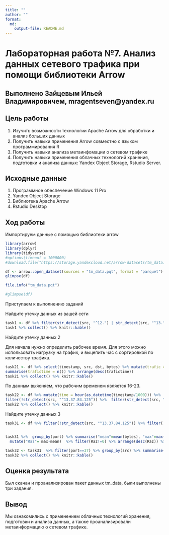 ```yaml
---
title: ""
author: ""
format: 
  md:
    output-file: README.md
---
```


# Лабораторная работа №7. Анализ данных сетевого трафика при помощи библиотеки Arrow

## Выполнено Зайцевым Ильей Владимировичем, mragentseven@yandex.ru

## Цель работы

1. Изучить возможности технологии Apache Arrow для обработки и анализ больших
данных
2. Получить навыки применения Arrow совместно с языком программирования R
3. Получить навыки анализа метаинфомации о сетевом трафике
4. Получить навыки применения облачных технологий хранения, подготовки и
анализа данных: Yandex Object Storage, Rstudio Server.

## Исходные данные 
1. Программное обеспечение Windows 11 Pro
2. Yandex Object Storage
3. Библиотека Apache Arrow
4. Rstudio Desktop

## Ход работы

Импортируем данные с помощью библиотеки arrow

```r
library(arrow)
library(dplyr)
library(tidyverse)
#options(timeout = 1000000)
#download.file("https://storage.yandexcloud.net/arrow-datasets/tm_data.pqt",destfile = "tm_data.pqt")

df <- arrow::open_dataset(sources = "tm_data.pqt", format = "parquet")
glimpse(df)
```
```r
file.info("tm_data.pqt")

#glimpse(df)
```

Приступаем к выполнению заданий

Найдите утечку данных из вашей сети
    
```r
task1 <- df %>% filter(str_detect(src, "^12.") | str_detect(src, "^13.") | str_detect(src, "^14."))  %>% filter(!str_detect(dst, "^12.") & !str_detect(dst, "^13.") & !str_detect(dst, "^14."))  %>% group_by(src) %>% summarise("sum" = sum(bytes)) %>% arrange(desc(sum)) %>% head(1) %>% select(src) 
task1 %>% collect() %>% knitr::kable()
```
    
Найдите утечку данных 2
    
Для начала нужно определить рабочее время. Для этого можно использовать нагрузку на трафик, и выцепить час с сортировкой по количеству трафика.
    
```r
task21 <- df %>% select(timestamp, src, dst, bytes) %>% mutate(trafic = (str_detect(src, "^((12|13|14)\\.)") & !str_detect(dst, "^((12|13|14)\\.)")),time = hour(as_datetime(timestamp/1000))) %>% filter(trafic == TRUE, time >= 0 & time <= 24) %>% group_by(time) %>%
summarise(trafictime = n()) %>% arrange(desc(trafictime))
task21 %>% collect() %>% knitr::kable()
```
    
По данным выясняем, что рабочим временем является 16-23. 
    
```r
task22 <- df %>% mutate(time = hour(as_datetime(timestamp/1000))) %>% 
filter(!str_detect(src, "^13.37.84.125")) %>%  filter(str_detect(src, "^12.") | str_detect(src, "^13.") | str_detect(src, "^14."))  %>% filter(!str_detect(dst, "^12.") | !str_detect(dst, "^13.") | !str_detect(dst, "^14."))  %>% filter(time >= 1 & time <= 15) %>%  group_by(src) %>% summarise("sum" = sum(bytes)) %>% arrange(desc(sum)) %>% head(1) %>% select(src) 
task22 %>% collect() %>% knitr::kable()
```
    
Найдите утечку данных 3
    
```r
task31 <- df %>% filter(!str_detect(src, "^13.37.84.125")) %>% filter(!str_detect(src, "^12.55.77.96")) %>% filter(str_detect(src, "^12.") | str_detect(src, "^13.") | str_detect(src, "^14."))  %>% filter(!str_detect(dst, "^12.") & !str_detect(dst, "^13.") & !str_detect(dst, "^14."))  %>% select(src, bytes, port) 


task31 %>%  group_by(port) %>% summarise("mean"=mean(bytes), "max"=max(bytes), "sum" = sum(bytes)) %>% 
  mutate("Raz"= max-mean)  %>% filter(Raz!=0) %>% arrange(desc(Raz)) %>% head(1) %>% collect() %>% knitr::kable()
```
    
```r
task32 <- task31  %>% filter(port==37) %>% group_by(src) %>% summarise("mean"=mean(bytes)) %>% arrange(desc(mean)) %>% head(1) %>% select(src)
task32 %>% collect() %>% knitr::kable()
```

## Оценка результата

Был скачан и проанализирован пакет данных tm_data, были выполнены три задания.

## Вывод

Мы ознакомились с применением облачных технологий хранения, подготовки и анализа данных, а также проанализировали метаинформацию о сетевом трафике.
